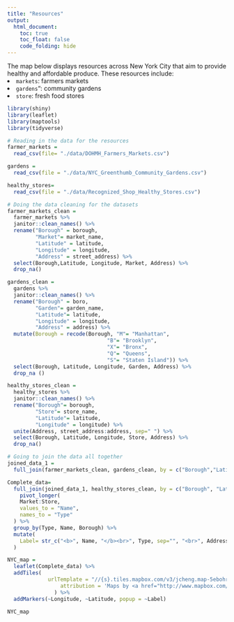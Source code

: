 ```yaml
---
title: "Resources"
output: 
  html_document:
    toc: true
    toc_float: false
    code_folding: hide
---
```


The map below displays resources across New York City that aim to provide healthy and affordable produce. These resources include: 
<li> `markets`: farmers markets</li>
<li> `gardens`": community gardens</li> 
<li> `store`: fresh food stores </li> 

```r
library(shiny)
library(leaflet)
library(maptools)
library(tidyverse)
```

```r
# Reading in the data for the resources 
farmer_markets = 
  read_csv(file= "./data/DOHMH_Farmers_Markets.csv") 

gardens = 
  read_csv(file = "./data/NYC_Greenthumb_Community_Gardens.csv")

healthy_stores=
  read_csv(file = "./data/Recognized_Shop_Healthy_Stores.csv")
```



```r
# Doing the data cleaning for the datasets 
farmer_markets_clean = 
  farmer_markets %>% 
  janitor::clean_names() %>% 
  rename("Borough" = borough,
         "Market"= market_name,
         "Latitude" = latitude,
         "Longitude" = longitude,
         "Address" = street_address) %>% 
  select(Borough,Latitude, Longitude, Market, Address) %>% 
  drop_na()
```

```r
gardens_clean = 
  gardens %>% 
  janitor::clean_names() %>% 
  rename("Borough" = boro,
         "Garden"= garden_name,
         "Latitude"= latitude,
         "Longitude" = longitude,
         "Address" = address) %>% 
  mutate(Borough = recode(Borough, "M"= "Manhattan",
                                "B"= "Brooklyn",
                                "X"= "Bronx",
                                "Q"= "Queens",
                                "S"= "Staten Island")) %>% 
  select(Borough, Latitude, Longitude, Garden, Address) %>% 
  drop_na ()
```

```r
healthy_stores_clean = 
  healthy_stores %>% 
  janitor::clean_names() %>% 
  rename("Borough"= borough,
         "Store"= store_name,
         "Latitude"= latitude,
         "Longitude" = longitude) %>%
  unite(Address, street_address:address, sep=" ") %>% 
  select(Borough, Latitude, Longitude, Store, Address) %>% 
  drop_na()
```


```r
# Going to join the data all together 
joined_data_1 = 
  full_join(farmer_markets_clean, gardens_clean, by = c("Borough","Latitude", "Longitude"))
```

```r
Complete_data= 
  full_join(joined_data_1, healthy_stores_clean, by = c("Borough", "Latitude", "Longitude")) %>% 
    pivot_longer(
    Market:Store,
    values_to = "Name",
    names_to = "Type"
  ) %>% 
  group_by(Type, Name, Borough) %>% 
  mutate(
    Label= str_c("<b>", Name, "</b><br>", Type, sep="", "<br>", Address)
  )
```


```r
NYC_map =
  leaflet(Complete_data) %>% 
  addTiles(
             urlTemplate = "//{s}.tiles.mapbox.com/v3/jcheng.map-5ebohr46/{z}/{x}/{y}.png",
                 attribution = 'Maps by <a href="http://www.mapbox.com/">Mapbox</a>'
               ) %>%
  addMarkers(~Longitude, ~Latitude, popup = ~Label)

NYC_map

```

